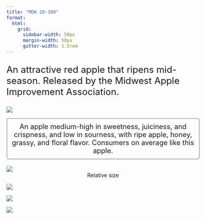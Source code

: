 ```yaml
---
title: "MDW 20-100"
format:
  html: 
    grid:
      sidebar-width: 50px
      margin-width: 50px
      gutter-width: 1.5rem
---
```


:::{style="font-size: x-large;"}
An attractive red apple that ripens mid-season. Released by the Midwest Apple Improvement Association.
:::

::: grid
::: g-col-4

![](img/transparentapples/mdw20100-crop.png)

:::{style="font-size: large; border: 2px ridge Gainsboro; padding: 10px; border-radius: 5px;"}
<center>An apple medium-high in sweetness, juiciness, and crispness, and low in sourness, with ripe apple, honey, grassy, and floral flavor. Consumers on average like this apple.</center>
:::

<br>
![](img/MDW20100-crop.jpg)
<center>Relative size</center>

:::

::: g-col-6

![](img/websitefigs/Apple_MDW 20-100.svg)



![](img/flavfigs/flavor_plot_MDW 20-100.svg)
<br>

![](img/likingfigs/Liking_MDW 20-100.svg)
:::
:::
  